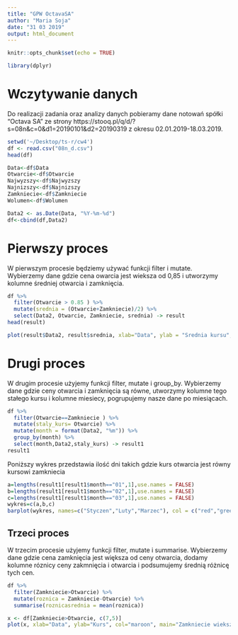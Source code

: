 ```yaml
---
title: "GPW OctavaSA"
author: "Maria Soja"
date: "31 03 2019"
output: html_document
---
```


```r
knitr::opts_chunk$set(echo = TRUE)
```

```r
library(dplyr)
```

# Wczytywanie danych

Do realizacji zadania oraz analizy danych pobieramy dane notowań spółki "Octava SA" ze strony https://stooq.pl/q/d/?s=08n&c=0&d1=20190101&d2=20190319 z okresu 02.01.2019-18.03.2019.

```r
setwd('~/Desktop/ts-r/cw4')
df <- read.csv("08n_d.csv")
head(df)
```

```r
Data<-df$Data
Otwarcie<-df$Otwarcie
Najwyzszy<-df$Najwyzszy
Najnizszy<-df$Najnizszy
Zamkniecie<-df$Zamkniecie
Wolumen<-df$Wolumen
```

```r
Data2 <- as.Date(Data, "%Y-%m-%d")
df<-cbind(df,Data2)
```
# Pierwszy proces

W pierwszym procesie będziemy używać funkcji filter i mutate. Wybierzemy dane gdzie cena owarcia jest wieksza od 0,85 i utworzymy kolumne średniej otwarcia i zamknięcia.

```r
df %>%
  filter(Otwarcie > 0.85 ) %>%
  mutate(srednia = (Otwarcie+Zamkniecie)/2) %>%
  select(Data2, Otwarcie, Zamkniecie, srednia) -> result
head(result)
```

```r
plot(result$Data2, result$srednia, xlab="Data", ylab = "Srednia kursu", main = "Srednia kursu otwarcia i zamkniecia", type="l", col="pink")
```
 
# Drugi proces

W drugim procesie użyjemy funkcji filter, mutate i group_by. Wybierzemy dane gdzie ceny otwarcia i zamknięcia są równe, utworzymy kolumne tego stałego kursu i kolumne miesiecy, pogrupujemy nasze dane po miesiącach. 

```r
df %>%
  filter(Otwarcie==Zamkniecie ) %>%
  mutate(staly_kurs= Otwarcie) %>%
  mutate(month = format(Data2, "%m")) %>%
  group_by(month) %>%
  select(month,Data2,staly_kurs) -> result1
result1
```

Poniższy wykres przedstawia ilość dni takich gdzie kurs otwarcia jest równy kursowi zamkniecia

```r
a=lengths(result1[result1$month=="01",1],use.names = FALSE)
b=lengths(result1[result1$month=="02",1],use.names = FALSE)
c=lengths(result1[result1$month=="03",1],use.names = FALSE)
wykres=c(a,b,c)
barplot(wykres, names=c("Styczen","Luty","Marzec"), col = c("red","green","orange"))
```

## Trzeci proces

W trzecim procesie użyjemy funkcji filter, mutate i summarise. Wybierzemy dane gdzie cena zamknięcia jest większa od ceny otwarcia, dodamy kolumne róznicy ceny zakmnięcia i otwarcia i podsumujemy średnią różnicę tych cen. 

```r
df %>%
  filter(Zamkniecie>Otwarcie) %>%
  mutate(roznica = Zamkniecie-Otwarcie) %>%
  summarise(roznicasrednia = mean(roznica)) 
```

```r
x <- df[Zamkniecie>Otwarcie, c(7,5)]
plot(x, xlab="Data", ylab="Kurs", col="maroon", main="Zamkniecie wieksze od otwarcia")
```
